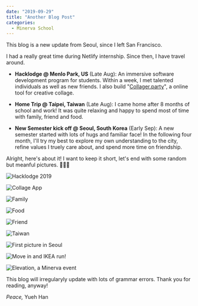 ---
date: "2019-09-29"
title: "Another Blog Post"
categories:
  - Minerva School 
---

This blog is a new update from Seoul, since I left San Francisco. 

I had a really great time during Netlify internship. Since then, I have travel around. 

- **Hacklodge @ Menlo Park, US** (Late Aug): An immersive software development program for students. Within a week, I met talented individuals as well as new friends. I also build "[Collager.party](https://collager.party)", a online tool for creative collage.

- **Home Trip @ Taipei, Taiwan** (Late Aug): I came home after 8 months of school and work! It was quite relaxing and happy to spend most of time with family, friend and food. 

- **New Semester kick off @ Seoul, South Korea** (Early Sep): A new semester started with lots of hugs and familiar face! In the following four month, I'll try my best to explore my own understanding to the city, refine values I truely care about, and spend more time on friendship. 

Alright, here's about it! I want to keep it short, let's end with some random but meanful pictures. 💁🏻‍♂️

![Hacklodge 2019](/hacklodge.jpg)

![Collage App](/collageparty.png)

![Family](./dadsis.jpg)

![Food](./food.jpg)

![Friend](./friend.jpg)

![Taiwan](./taiwan.jpg)

![First picture in Seoul](./seoul.jpg)

![Move in and IKEA run!](./movein.jpg)

![Elevation, a Minerva event](./rh.jpg)

This blog will irregularyly update with lots of grammar errors. Thank you for reading, anyway!

*Peace,* 
Yueh Han 